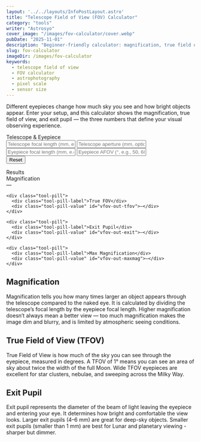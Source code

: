 ```yaml
---
layout: '../../layouts/InfoPostLayout.astro'
title: "Telescope Field of View (FOV) Calculator"
category: "tools"
writer: "Astrosyo"
cover_image: "/images/fov-calculator/cover.webp"
pubDate: "2025-11-01"
description: "Beginner-friendly calculator: magnification, true field of view, and exit pupil using telescope and eyepiece basics."
slug: fov-calculator
imageDir: /images/fov-calculator
keywords:
  - telescope field of view
  - FOV calculator
  - astrophotography
  - pixel scale
  - sensor size
---
```


<p class="highlight">Different eyepieces change how much sky you see and how bright objects appear. Enter your setup, and this calculator shows the magnification, true field of view, and exit pupil — 
  the three numbers that define your visual observing experience.</p>

<div class="info-input-group">
  <label class="info-input-group-label">Telescope & Eyepiece</label>

  <div class="info-input-row">
    <input id="vfov-telescope-fl-mm" class="info-input-field" placeholder="Telescope focal length (mm, e.g., 1200)" />
    <input id="vfov-telescope-ap-mm" class="info-input-field" placeholder="Telescope aperture (mm, optional, e.g., 203)" />
  </div>

  <div class="info-input-row">
    <input id="vfov-eyepiece-fl-mm" class="info-input-field" placeholder="Eyepiece focal length (mm, e.g., 25)" />
    <input id="vfov-eyepiece-afov-deg" class="info-input-field" placeholder="Eyepiece AFOV (°, e.g., 50, 68, 82)" />
  </div>

  <div class="info-input-row">
    <button id="vfov-reset" class="info-primary-btn">Reset</button>
  </div>
</div>

<div class="info-input-group" style="margin-top:14px;">
  <label class="info-input-group-label">Results</label>

  <div class="info-input-row">
    <div class="tool-pill">
      <div class="tool-pill-label">Magnification</div>
      <div class="tool-pill-value" id="vfov-out-mag">—</div>
    </div>

    <div class="tool-pill">
      <div class="tool-pill-label">True FOV</div>
      <div class="tool-pill-value" id="vfov-out-tfov">—</div>
    </div>

    <div class="tool-pill">
      <div class="tool-pill-label">Exit Pupil</div>
      <div class="tool-pill-value" id="vfov-out-exit">—</div>
    </div>

    <div class="tool-pill">
      <div class="tool-pill-label">Max Magnification</div>
      <div class="tool-pill-value" id="vfov-out-maxmag">—</div>
    </div>
  </div>

  <div id="vfov-note" class="tool-note"></div>
</div>


<h2>Magnification</h2>
<p>Magnification tells you how many times larger an object appears through the telescope compared to the naked eye.
It is calculated by dividing the telescope’s focal length by the eyepiece focal length.
Higher magnification doesn’t always mean a better view — too much magnification makes the image dim and blurry,
and is limited by atmospheric seeing conditions.</p>

<h2>True Field of View (TFOV)</h2>
<p>True Field of View is how much of the sky you can see through the eyepiece, measured in degrees.
A TFOV of 1° means you can see an area of sky about twice the width of the full Moon.
Wide TFOV eyepieces are excellent for star clusters, nebulae, and sweeping across the Milky Way.</p>

<h2>Exit Pupil</h2>
<p>Exit pupil represents the diameter of the beam of light leaving the eyepiece and entering your eye.
It determines how bright and comfortable the view looks. Larger exit pupils (4–6 mm) are great for deep-sky objects.
Smaller exit pupils (smaller than 1 mm) are best for Lunar and planetary viewing - sharper but dimmer. </p>

<script src="/interactive/fov-calculator/fov-calculator.js"></script>